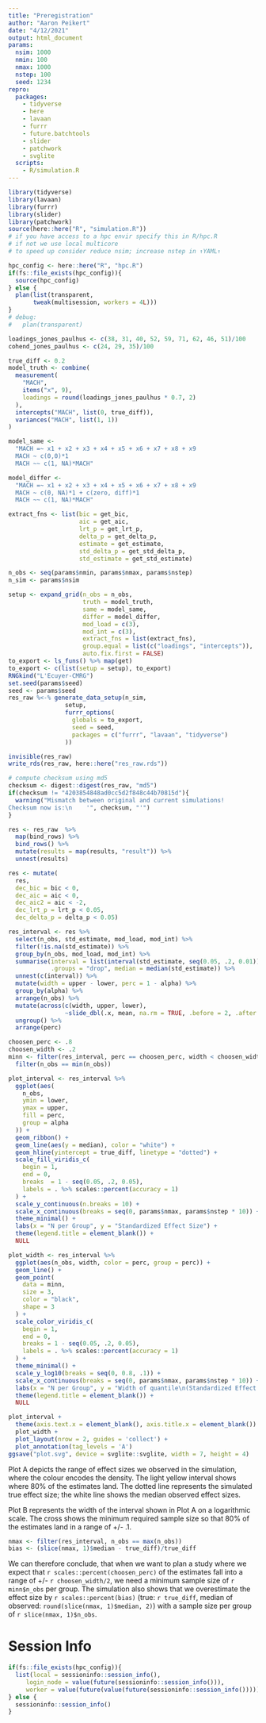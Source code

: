 ```yaml
---
title: "Preregistration"
author: "Aaron Peikert"
date: "4/12/2021"
output: html_document
params:
  nsim: 1000
  nmin: 100
  nmax: 1000
  nstep: 100
  seed: 1234
repro:
  packages:
    - tidyverse
    - here
    - lavaan
    - furrr
    - future.batchtools
    - slider
    - patchwork
    - svglite
  scripts:
    - R/simulation.R
---
```


```r
library(tidyverse)
library(lavaan)
library(furrr)
library(slider)
library(patchwork)
source(here::here("R", "simulation.R"))
# if you have access to a hpc envir specify this in R/hpc.R
# if not we use local multicore
# to speed up consider reduce nsim; increase nstep in ↑YAML↑

hpc_config <- here::here("R", "hpc.R")
if(fs::file_exists(hpc_config)){
  source(hpc_config)
} else {
  plan(list(transparent,
       tweak(multisession, workers = 4L)))
}
# debug:
#   plan(transparent)
```

```r
loadings_jones_paulhus <- c(38, 31, 40, 52, 59, 71, 62, 46, 51)/100
cohend_jones_paulhus <- c(24, 29, 35)/100
```

```r
true_diff <- 0.2
model_truth <- combine(
  measurement(
    "MACH",
    items("x", 9),
    loadings = round(loadings_jones_paulhus * 0.7, 2)
  ),
  intercepts("MACH", list(0, true_diff)),
  variances("MACH", list(1, 1))
)

model_same <- 
  "MACH =~ x1 + x2 + x3 + x4 + x5 + x6 + x7 + x8 + x9
  MACH ~ c(0,0)*1
  MACH ~~ c(1, NA)*MACH"

model_differ <- 
  "MACH =~ x1 + x2 + x3 + x4 + x5 + x6 + x7 + x8 + x9
  MACH ~ c(0, NA)*1 + c(zero, diff)*1
  MACH ~~ c(1, NA)*MACH"
```

```r
extract_fns <- list(bic = get_bic, 
                    aic = get_aic,
                    lrt_p = get_lrt_p,
                    delta_p = get_delta_p,
                    estimate = get_estimate,
                    std_delta_p = get_std_delta_p,
                    std_estimate = get_std_estimate)

n_obs <- seq(params$nmin, params$nmax, params$nstep)
n_sim <- params$nsim

setup <- expand_grid(n_obs = n_obs,
                     truth = model_truth,
                     same = model_same,
                     differ = model_differ,
                     mod_load = c(3),
                     mod_int = c(3),
                     extract_fns = list(extract_fns),
                     group.equal = list(c("loadings", "intercepts")),
                     auto.fix.first = FALSE)
to_export <- ls_funs() %>% map(get)
to_export <- c(list(setup = setup), to_export)
RNGkind("L'Ecuyer-CMRG")
set.seed(params$seed)
seed <- params$seed
res_raw %<-% generate_data_setup(n_sim,
                setup,
                furrr_options(
                  globals = to_export,
                  seed = seed,
                  packages = c("furrr", "lavaan", "tidyverse")
                ))
```

```r
invisible(res_raw)
write_rds(res_raw, here::here("res_raw.rds"))
```

```r
# compute checksum using md5
checksum <- digest::digest(res_raw, "md5")
if(checksum != "4203854848ad0cc5d2f848c44b70815d"){
  warning("Mismatch between original and current simulations!
Checksum now is:\n    '", checksum, "'")
}
```

```r
res <- res_raw  %>%
  map(bind_rows) %>% 
  bind_rows() %>% 
  mutate(results = map(results, "result")) %>% 
  unnest(results)

res <- mutate(
  res,
  dec_bic = bic < 0,
  dec_aic = aic < 0,
  dec_aic2 = aic < -2,
  dec_lrt_p = lrt_p < 0.05,
  dec_delta_p = delta_p < 0.05)

res_interval <- res %>%
  select(n_obs, std_estimate, mod_load, mod_int) %>% 
  filter(!is.na(std_estimate)) %>% 
  group_by(n_obs, mod_load, mod_int) %>% 
  summarise(interval = list(interval(std_estimate, seq(0.05, .2, 0.01))), 
            .groups = "drop", median = median(std_estimate)) %>% 
  unnest(c(interval)) %>% 
  mutate(width = upper - lower, perc = 1 - alpha) %>% 
  group_by(alpha) %>% 
  arrange(n_obs) %>% 
  mutate(across(c(width, upper, lower),
                ~slide_dbl(.x, mean, na.rm = TRUE, .before = 2, .after = 0, .complete = FALSE))) %>% 
  ungroup() %>% 
  arrange(perc)
```

```r
choosen_perc <- .8
choosen_width <- .2
minn <- filter(res_interval, perc == choosen_perc, width < choosen_width) %>% 
  filter(n_obs == min(n_obs))
```

```r
plot_interval <- res_interval %>%
  ggplot(aes(
    n_obs,
    ymin = lower,
    ymax = upper,
    fill = perc,
    group = alpha
  )) +
  geom_ribbon() +
  geom_line(aes(y = median), color = "white") +
  geom_hline(yintercept = true_diff, linetype = "dotted") +
  scale_fill_viridis_c(
    begin = 1,
    end = 0,
    breaks  = 1 - seq(0.05, .2, 0.05),
    labels = . %>% scales::percent(accuracy = 1)
  ) +
  scale_y_continuous(n.breaks = 10) +
  scale_x_continuous(breaks = seq(0, params$nmax, params$nstep * 10)) +
  theme_minimal() +
  labs(x = "N per Group", y = "Standardized Effect Size") +
  theme(legend.title = element_blank()) +
  NULL
```

```r
plot_width <- res_interval %>%
  ggplot(aes(n_obs, width, color = perc, group = perc)) +
  geom_line() +
  geom_point(
    data = minn,
    size = 3,
    color = "black",
    shape = 3
  ) +
  scale_color_viridis_c(
    begin = 1,
    end = 0,
    breaks = 1 - seq(0.05, .2, 0.05),
    labels = . %>% scales::percent(accuracy = 1)
  ) +
  theme_minimal() +
  scale_y_log10(breaks = seq(0, 0.8, .1)) +
  scale_x_continuous(breaks = seq(0, params$nmax, params$nstep * 10)) +
  labs(x = "N per Group", y = "Width of quantile\n(Standardized Effect Size)") +
  theme(legend.title = element_blank()) +
  NULL
```

```r
plot_interval +
  theme(axis.text.x = element_blank(), axis.title.x = element_blank()) + 
  plot_width +
  plot_layout(nrow = 2, guides = 'collect') +
  plot_annotation(tag_levels = 'A')
ggsave("plot.svg", device = svglite::svglite, width = 7, height = 4)
```

Plot A depicts the range of effect sizes we observed in the simulation, where the colour encodes the density.
The light yellow interval shows where 80% of the estimates land.
The dotted line represents the simulated true effect size; the white line shows the median observed effect sizes.

Plot B represents the width of the interval shown in Plot A on a logarithmic scale.
The cross shows the minimum required sample size so that 80% of the estimates land in a range of +/- .1.

```r
nmax <- filter(res_interval, n_obs == max(n_obs))
bias <- (slice(nmax, 1)$median - true_diff)/true_diff
```

We can therefore conclude, that when we want to plan a study where we expect that `r scales::percent(choosen_perc)` of the estimates fall into a range of +/- `r choosen_width/2`, we need a minimum sample size of `r minn$n_obs` per group.
The simulation also shows that we overestimate the effect size by `r scales::percent(bias)` (true: `r true_diff`, median of observed: `round(slice(nmax, 1)$median, 2)`) with a sample size per group of `r slice(nmax, 1)$n_obs`.

# Session Info

```r
if(fs::file_exists(hpc_config)){
  list(local = sessioninfo::session_info(),
     login_node = value(future(sessioninfo::session_info())),
     worker = value(future(value(future(sessioninfo::session_info())))))
} else {
  sessioninfo::session_info()
}
```

